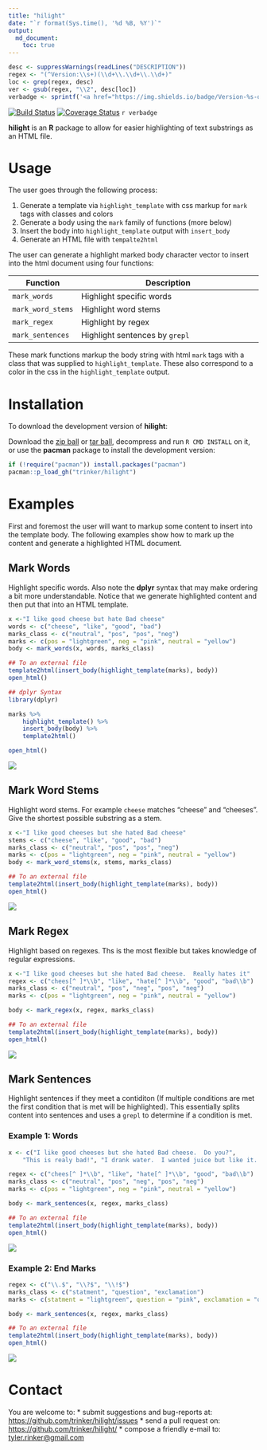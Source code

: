```yaml
---
title: "hilight"
date: "`r format(Sys.time(), '%d %B, %Y')`"
output:
  md_document:
    toc: true      
---
```


```r
desc <- suppressWarnings(readLines("DESCRIPTION"))
regex <- "(^Version:\\s+)(\\d+\\.\\d+\\.\\d+)"
loc <- grep(regex, desc)
ver <- gsub(regex, "\\2", desc[loc])
verbadge <- sprintf('<a href="https://img.shields.io/badge/Version-%s-orange.svg"><img src="https://img.shields.io/badge/Version-%s-orange.svg" alt="Version"/></a></p>', ver, ver)
````

[![Build Status](https://travis-ci.org/trinker/hilight.svg?branch=master)](https://travis-ci.org/trinker/hilight)
[![Coverage Status](https://coveralls.io/repos/trinker/hilight/badge.svg?branch=master)](https://coveralls.io/r/trinker/hilight?branch=master)
`r verbadge`

**hilight** is an **R** package to allow for easier highlighting of text substrings as an HTML file.  

# Usage

The user goes through the following process:

1. Generate a template via `highlight_template` with css markup for `mark` tags with classes and colors
2. Generate a body using the `mark` family of functions (more below)
3. Insert the body into `highlight_template` output with `insert_body`
4. Generate an HTML file with `tempalte2html`

The user can generate a highlight marked body character vector to insert into the html document using four functions:

| Function         |  Description                                          |
|------------------|-------------------------------------------------------|
| `mark_words`      | Highlight specific words                       |
| `mark_word_stems`      | Highlight word stems                       |
| `mark_regex`   | Highlight by regex                     |
| `mark_sentences`   | Highlight sentences by `grepl`                      |

These mark functions markup the body string with html `mark` tags with a class that was supplied to `highlight_template`.  These also correspond to a color in the css in the `highlight_template` output.

# Installation

To download the development version of **hilight**:

Download the [zip ball](https://github.com/trinker/hilight/zipball/master) or [tar ball](https://github.com/trinker/hilight/tarball/master), decompress and run `R CMD INSTALL` on it, or use the **pacman** package to install the development version:

```r
if (!require("pacman")) install.packages("pacman")
pacman::p_load_gh("trinker/hilight")
```
# Examples

First and foremost the user will want to markup some content to insert into the template body.  The following examples show how to mark up the content and generate a highlighted HTML document.

## Mark Words

Highlight specific words.  Also note the **dplyr** syntax that may make ordering a bit more understandable.  Notice that we generate highlighted content and then put that into an HTML template.

```r
x <-"I like good cheese but hate Bad cheese"
words <- c("cheese", "like", "good", "bad")
marks_class <- c("neutral", "pos", "pos", "neg")
marks <- c(pos = "lightgreen", neg = "pink", neutral = "yellow")
body <- mark_words(x, words, marks_class)

## To an external file
template2html(insert_body(highlight_template(marks), body))
open_html()

## dplyr Syntax
library(dplyr)

marks %>%
    highlight_template() %>%
    insert_body(body) %>%
    template2html()

open_html()
```

![](inst/figure/c1.png)

## Mark Word Stems

Highlight word stems. For example `cheese` matches "cheese" and "cheeses".  Give the shortest possible substring as a stem.

```r
x <-"I like good cheeses but she hated Bad cheese"
stems <- c("cheese", "like", "good", "bad")
marks_class <- c("neutral", "pos", "pos", "neg")
marks <- c(pos = "lightgreen", neg = "pink", neutral = "yellow")
body <- mark_word_stems(x, stems, marks_class)

## To an external file
template2html(insert_body(highlight_template(marks), body))
open_html()
```

![](inst/figure/c2.png)

## Mark Regex

Highlight based on regexes.  Ths is the most flexible but takes knowledge of regular expressions.

```r
x <-"I like good cheeses but she hated Bad cheese.  Really hates it"
regex <- c("chees[^ ]*\\b", "like", "hate[^ ]*\\b", "good", "bad\\b")
marks_class <- c("neutral", "pos", "neg", "pos", "neg")
marks <- c(pos = "lightgreen", neg = "pink", neutral = "yellow")

body <- mark_regex(x, regex, marks_class)

## To an external file
template2html(insert_body(highlight_template(marks), body))
open_html()
```

![](inst/figure/c3.png)

## Mark Sentences

Highlight sentences if they meet a contiditon (If multiple conditions are met the first condition that is met will be highlighted).  This essentially splits content into sentences and uses a `grepl` to determine if a condition is met.

### Example 1: Words

```r
x <- c("I like good cheeses but she hated Bad cheese.  Do you?",
    "This is realy bad!", "I drank water.  I wanted juice but like it. Why not?")

regex <- c("chees[^ ]*\\b", "like", "hate[^ ]*\\b", "good", "bad\\b")
marks_class <- c("neutral", "pos", "neg", "pos", "neg")
marks <- c(pos = "lightgreen", neg = "pink", neutral = "yellow")

body <- mark_sentences(x, regex, marks_class)

## To an external file
template2html(insert_body(highlight_template(marks), body))
open_html()
```

![](inst/figure/c4.png)

### Example 2: End Marks

```r
regex <- c("\\.$", "\\?$", "\\!$")
marks_class <- c("statment", "question", "exclamation")
marks <- c(statment = "lightgreen", question = "pink", exclamation = "orange")

body <- mark_sentences(x, regex, marks_class)

## To an external file
template2html(insert_body(highlight_template(marks), body))
open_html()
```

![](inst/figure/c5.png)

# Contact

You are welcome to:
* submit suggestions and bug-reports at: <https://github.com/trinker/hilight/issues>
* send a pull request on: <https://github.com/trinker/hilight/>
* compose a friendly e-mail to: <tyler.rinker@gmail.com>
